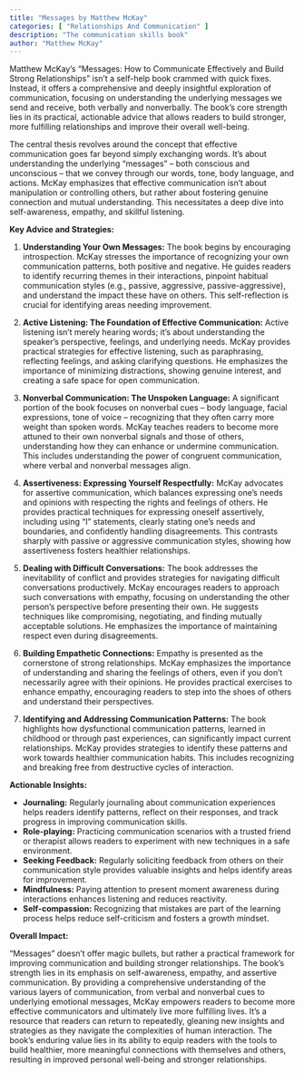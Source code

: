 ```yaml
---
title: "Messages by Matthew McKay"
categories: [ "Relationships And Communication" ]
description: "The communication skills book"
author: "Matthew McKay"
---
```

Matthew McKay's "Messages: How to Communicate Effectively and Build Strong Relationships" isn't a self-help book crammed with quick fixes. Instead, it offers a comprehensive and deeply insightful exploration of communication, focusing on understanding the underlying messages we send and receive, both verbally and nonverbally.  The book's core strength lies in its practical, actionable advice that allows readers to build stronger, more fulfilling relationships and improve their overall well-being.

The central thesis revolves around the concept that effective communication goes far beyond simply exchanging words.  It's about understanding the underlying "messages" – both conscious and unconscious – that we convey through our words, tone, body language, and actions.  McKay emphasizes that effective communication isn't about manipulation or controlling others, but rather about fostering genuine connection and mutual understanding.  This necessitates a deep dive into self-awareness, empathy, and skillful listening.

**Key Advice and Strategies:**

1. **Understanding Your Own Messages:** The book begins by encouraging introspection.  McKay stresses the importance of recognizing your own communication patterns, both positive and negative.  He guides readers to identify recurring themes in their interactions, pinpoint habitual communication styles (e.g., passive, aggressive, passive-aggressive), and understand the impact these have on others. This self-reflection is crucial for identifying areas needing improvement.

2. **Active Listening: The Foundation of Effective Communication:**  Active listening isn't merely hearing words; it's about understanding the speaker's perspective, feelings, and underlying needs. McKay provides practical strategies for effective listening, such as paraphrasing, reflecting feelings, and asking clarifying questions.  He emphasizes the importance of minimizing distractions, showing genuine interest, and creating a safe space for open communication.

3. **Nonverbal Communication: The Unspoken Language:** A significant portion of the book focuses on nonverbal cues – body language, facial expressions, tone of voice – recognizing that they often carry more weight than spoken words.  McKay teaches readers to become more attuned to their own nonverbal signals and those of others, understanding how they can enhance or undermine communication. This includes understanding the power of congruent communication, where verbal and nonverbal messages align.

4. **Assertiveness: Expressing Yourself Respectfully:**  McKay advocates for assertive communication, which balances expressing one's needs and opinions with respecting the rights and feelings of others. He provides practical techniques for expressing oneself assertively, including using "I" statements, clearly stating one's needs and boundaries, and confidently handling disagreements.  This contrasts sharply with passive or aggressive communication styles, showing how assertiveness fosters healthier relationships.

5. **Dealing with Difficult Conversations:** The book addresses the inevitability of conflict and provides strategies for navigating difficult conversations productively.  McKay encourages readers to approach such conversations with empathy, focusing on understanding the other person's perspective before presenting their own. He suggests techniques like compromising, negotiating, and finding mutually acceptable solutions.  He emphasizes the importance of maintaining respect even during disagreements.

6. **Building Empathetic Connections:**  Empathy is presented as the cornerstone of strong relationships. McKay emphasizes the importance of understanding and sharing the feelings of others, even if you don't necessarily agree with their opinions.  He provides practical exercises to enhance empathy, encouraging readers to step into the shoes of others and understand their perspectives.

7. **Identifying and Addressing Communication Patterns:** The book highlights how dysfunctional communication patterns, learned in childhood or through past experiences, can significantly impact current relationships. McKay provides strategies to identify these patterns and work towards healthier communication habits. This includes recognizing and breaking free from destructive cycles of interaction.

**Actionable Insights:**

* **Journaling:** Regularly journaling about communication experiences helps readers identify patterns, reflect on their responses, and track progress in improving communication skills.
* **Role-playing:** Practicing communication scenarios with a trusted friend or therapist allows readers to experiment with new techniques in a safe environment.
* **Seeking Feedback:** Regularly soliciting feedback from others on their communication style provides valuable insights and helps identify areas for improvement.
* **Mindfulness:** Paying attention to present moment awareness during interactions enhances listening and reduces reactivity.
* **Self-compassion:** Recognizing that mistakes are part of the learning process helps reduce self-criticism and fosters a growth mindset.


**Overall Impact:**

"Messages" doesn't offer magic bullets, but rather a practical framework for improving communication and building stronger relationships.  The book's strength lies in its emphasis on self-awareness, empathy, and assertive communication.  By providing a comprehensive understanding of the various layers of communication, from verbal and nonverbal cues to underlying emotional messages, McKay empowers readers to become more effective communicators and ultimately live more fulfilling lives.  It's a resource that readers can return to repeatedly, gleaning new insights and strategies as they navigate the complexities of human interaction. The book's enduring value lies in its ability to equip readers with the tools to build healthier, more meaningful connections with themselves and others, resulting in improved personal well-being and stronger relationships.

